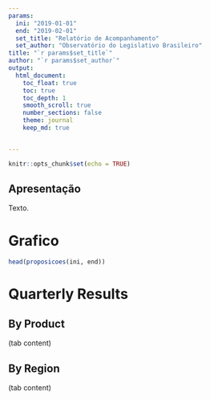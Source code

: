 ```yaml
---
params:
  ini: "2019-01-01"
  end: "2019-02-01"
  set_title: "Relatório de Acompanhamento"
  set_author: "Observatório do Legislativo Brasileiro"
title: "`r params$set_title`"
author: "`r params$set_author`"
output: 
  html_document:
    toc_float: true
    toc: true
    toc_depth: 1
    smooth_scroll: true
    number_sections: false
    theme: journal
    keep_md: true


---
```


```r
knitr::opts_chunk$set(echo = TRUE)
```

## Apresentação

Texto.

# Grafico

```r
head(proposicoes(ini, end))
```

# Quarterly Results {.tabset}

## By Product

(tab content)

## By Region

(tab content)

